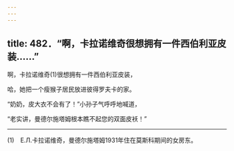 ```yaml
---
---
---
```

title: 482．“啊，卡拉诺维奇很想拥有一件西伯利亚皮装……”
---




啊，卡拉诺维奇(1)很想拥有一件西伯利亚皮装，

哈，她把一个瘦猴子居民放进彼得罗夫卡的家。

“奶奶，皮大衣不会有了！”小孙子气呼呼地喊道，

“老实讲，曼德尔施塔姆根本瞧不起您的双面皮袄！”



* * *



(1)　Е.Л.卡拉诺维奇，曼德尔施塔姆1931年住在莫斯科期间的女房东。